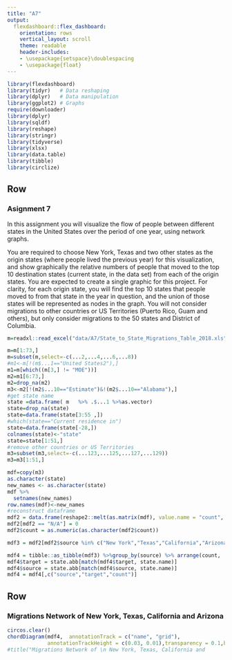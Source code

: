 ```yaml
---
title: "A7"
output: 
  flexdashboard::flex_dashboard:
    orientation: rows
    vertical_layout: scroll
    theme: readable
    header-includes:
    - \usepackage{setspace}\doublespacing
    - \usepackage{float}
---
```


<style type="text/css">

.chart-title {  /* chart_title  */
   font-size: 30px;
   font-family: Arial;
  font-
</style>

```r
library(flexdashboard)
library(tidyr)   # Data reshaping
library(dplyr)   # Data manipulation
library(ggplot2) # Graphs
require(downloader)  
library(dplyr)
library(sqldf)
library(reshape)
library(stringr)
library(tidyverse)
library(xlsx)
library(data.table)
library(tibble)
library(circlize)
```

Row
-------------------------------

### Asignment 7

In this assignment you will visualize the flow of people between different states in the United States over the period of one year, using network graphs.

You are required to choose New York, Texas and two other states as the origin states (where people lived the previous year) for this visualization, and show graphically the relative numbers of people that moved to the top 10 destination states (current state, in the data set) from each of the origin states. You are expected to create a single graphic for this project. For clarity, for each origin state, you will find the top 10 states that people moved to from that state in the year in question, and the union of those states will be represented as nodes in the graph. You will not consider migrations to other countries or US Territories (Puerto Rico, Guam and others), but only consider migrations to the 50 states and District of Columbia.

```r
m=readxl::read_excel("data/A7/State_to_State_Migrations_Table_2018.xls",skip = 4,col_names = FALSE) 

m=m[1:73,]
m=subset(m,select=-c(...2,...4,...6,...8))
#m1<-m[!(m$...1=="United States2"),]
m1=m[which((m[3,] != "MOE"))]
m2=m1[6:73,]
m2=drop_na(m2)
m3<-m2[!(m2$...10=="Estimate")&!(m2$...10=="Alabama"),]
#get state name
state =data.frame( m   %>% .$...1 %>%as.vector)
state=drop_na(state)
state=data.frame(state[3:55 ,])
#which(state=="Current residence in")
state=data.frame(state[-28,])
colnames(state)<-"state"
state=state[1:51,]
#remove other countries or US Territories
m3=subset(m3,select=-c(...123,...125,...127,...129))
m3=m3[1:51,]

mdf=copy(m3)
as.character(state)
new_names <- as.character(state)
mdf %>%
  setnames(new_names)
row.names(mdf)<-new_names
#reconstruct dataframe
mdf2 = data.frame(reshape2::melt(as.matrix(mdf), value.name = "count", varnames=c('target', 'source')))
mdf2[mdf2 == "N/A"] = 0
mdf2$count = as.numeric(as.character(mdf2$count))

mdf3 = mdf2[mdf2$source %in% c("New York","Texas","California","Arizona"),]

mdf4 = tibble::as_tibble(mdf3) %>%group_by(source) %>% arrange(count, .by_group = TRUE) %>%top_n(10)
mdf4$target = state.abb[match(mdf4$target, state.name)]
mdf4$source = state.abb[match(mdf4$source, state.name)]
mdf4 = mdf4[,c("source","target","count")]

```

Row
---------------------------------------

### Migrations Network of New York, Texas, California and Arizona {data-height=700}

```r

circos.clear()
chordDiagram(mdf4,  annotationTrack = c("name", "grid"),
             annotationTrackHeight = c(0.03, 0.01),transparency = 0.1,big.gap = 1)
#title("Migrations Network of \n New York, Texas, California and 		Arizona", cex = 0.8)
```
